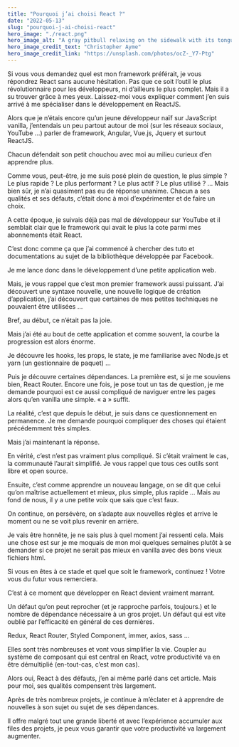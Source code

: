 ```yaml
---
title: "Pourquoi j’ai choisi React ?"
date: "2022-05-13"
slug: "pourquoi-j-ai-choisi-react"
hero_image: "./react.png"
hero_image_alt: "A gray pitbull relaxing on the sidewalk with its tongue hanging out"
hero_image_credit_text: "Christopher Ayme"
hero_image_credit_link: "https://unsplash.com/photos/ocZ-_Y7-Ptg"
---
```


Si vous vous demandez quel est mon framework préférait, je vous répondrez React sans aucune hésitation. Pas que ce soit l’outil le plus révolutionnaire pour les développeurs, ni d’ailleurs le plus complet. Mais il a su trouver grâce à mes yeux. Laissez-moi vous expliquer comment j’en suis arrivé à me spécialiser dans le développement en ReactJS.

Alors que je n’étais encore qu’un jeune développeur naïf sur JavaScript vanilla, j’entendais un peu partout autour de moi (sur les réseaux sociaux, YouTube …) parler de framework, Angular, Vue.js, Jquery et surtout ReactJS.

Chacun défendait son petit chouchou avec moi au milieu curieux d’en apprendre plus.

Comme vous, peut-être, je me suis posé plein de question, le plus simple ? Le plus rapide ? Le plus performant ? Le plus actif ? Le plus utilisé ? … Mais bien sûr, je n’ai quasiment pas eu de réponse unanime. Chacun a ses qualités et ses défauts, c’était donc à moi d’expérimenter et de faire un choix.

A cette époque, je suivais déjà pas mal de développeur sur YouTube et il semblait clair que le framework qui avait le plus la cote parmi mes abonnements était React.

C’est donc comme ça que j’ai commencé à chercher des tuto et documentations au sujet de la bibliothèque développée par Facebook.

Je me lance donc dans le développement d’une petite application web.

Mais, je vous rappel que c’est mon premier framework aussi puissant. J’ai découvert une syntaxe nouvelle, une nouvelle logique de création d’application, j’ai découvert que certaines de mes petites techniques ne pouvaient être utilisées …

Bref, au début, ce n’était pas la joie.

Mais j’ai été au bout de cette application et comme souvent, la courbe la progression est alors énorme.

Je découvre les hooks, les props, le state, je me familiarise avec Node.js et yarn (un gestionnaire de paquet) …

Puis je découvre certaines dépendances. La première est, si je me souviens bien, React Router. Encore une fois, je pose tout un tas de question, je me demande pourquoi est ce aussi compliqué de naviguer entre les pages alors qu’en vanilla une simple. «
a » suffit.

La réalité, c’est que depuis le début, je suis dans ce questionnement en permanence. Je me demande pourquoi compliquer des choses qui étaient précédemment très simples.

Mais j’ai maintenant la réponse.

En vérité, c’est n’est pas vraiment plus compliqué. Si c’était vraiment le cas, la communauté l’aurait simplifié. Je vous rappel que tous ces outils sont libre et open source.

Ensuite, c’est comme apprendre un nouveau langage, on se dit que celui qu’on maîtrise actuellement et mieux, plus simple, plus rapide … Mais au fond de nous, il y a une petite voix que sais que c’est faux.

On continue, on persévère, on s’adapte aux nouvelles règles et arrive le moment ou ne se voit plus revenir en arrière.

Je vais être honnête, je ne sais plus à quel moment j’ai ressenti cela. Mais une chose est sur je me moquais de mon moi quelques semaines plutôt à se demander si ce projet ne serait pas mieux en vanilla avec des bons vieux fichiers html.

Si vous en êtes à ce stade et quel que soit le framework, continuez ! Votre vous du futur vous remerciera.

C’est à ce moment que développer en React devient vraiment marrant.

Un défaut qu’on peut reprocher (et je rapproche parfois, toujours.) et le nombre de dépendance nécessaire à un gros projet. Un défaut qui est vite oublié par l’efficacité en général de ces dernières.

Redux, React Router, Styled Component, immer, axios, sass …

Elles sont très nombreuses et vont vous simplifier la vie. Coupler au système de composant qui est central en React, votre productivité va en être démultiplié (en-tout-cas, c’est mon cas).

Alors oui, React à des défauts, j’en ai même parlé dans cet article. Mais pour moi, ses qualités compensent très largement.

Après de très nombreux projets, je continue à m’éclater et à apprendre de nouvelles à son sujet ou sujet de ses dépendances.

Il offre malgré tout une grande liberté et avec l’expérience accumuler aux files des projets, je peux vous garantir que votre productivité va largement augmenter.

